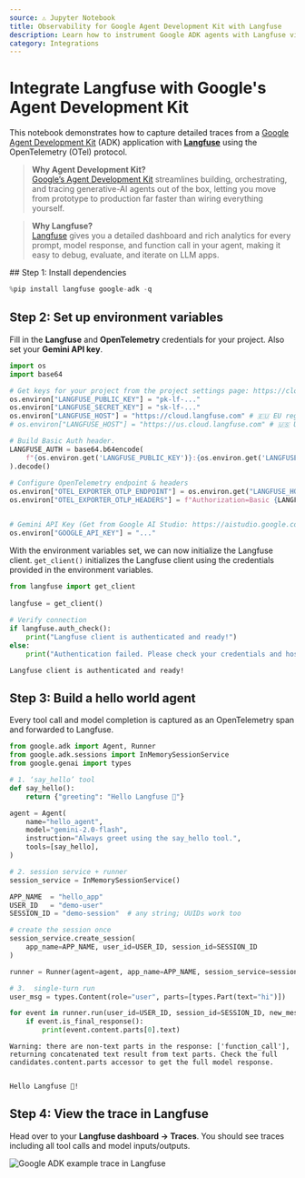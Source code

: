 ```yaml
---
source: ⚠️ Jupyter Notebook
title: Observability for Google Agent Development Kit with Langfuse
description: Learn how to instrument Google ADK agents with Langfuse via OpenTelemetry
category: Integrations
---
```


# Integrate Langfuse with Google's Agent Development Kit

This notebook demonstrates how to capture detailed traces from a [Google Agent Development Kit](https://github.com/google/adk-python) (ADK) application with **[Langfuse](https://langfuse.com)** using the OpenTelemetry (OTel) protocol.

> **Why Agent Development Kit?**  
> [Google’s Agent Development Kit](https://developers.googleblog.com/en/agent-development-kit-easy-to-build-multi-agent-applications/) streamlines building, orchestrating, and tracing generative-AI agents out of the box, letting you move from prototype to production far faster than wiring everything yourself.

> **Why Langfuse?**  
> [Langfuse](https://langfuse.com) gives you a detailed dashboard and rich analytics for every prompt, model response, and function call in your agent, making it easy to debug, evaluate, and iterate on LLM apps.

<Steps>
## Step&nbsp;1: Install dependencies


```python
%pip install langfuse google-adk -q
```

## Step 2: Set up environment variables

Fill in the **Langfuse** and **OpenTelemetry** credentials for your project. Also set your **Gemini API key**.


```python
import os
import base64

# Get keys for your project from the project settings page: https://cloud.langfuse.com
os.environ["LANGFUSE_PUBLIC_KEY"] = "pk-lf-..." 
os.environ["LANGFUSE_SECRET_KEY"] = "sk-lf-..." 
os.environ["LANGFUSE_HOST"] = "https://cloud.langfuse.com" # 🇪🇺 EU region
# os.environ["LANGFUSE_HOST"] = "https://us.cloud.langfuse.com" # 🇺🇸 US region

# Build Basic Auth header.
LANGFUSE_AUTH = base64.b64encode(
    f"{os.environ.get('LANGFUSE_PUBLIC_KEY')}:{os.environ.get('LANGFUSE_SECRET_KEY')}".encode()
).decode()
 
# Configure OpenTelemetry endpoint & headers
os.environ["OTEL_EXPORTER_OTLP_ENDPOINT"] = os.environ.get("LANGFUSE_HOST") + "/api/public/otel"
os.environ["OTEL_EXPORTER_OTLP_HEADERS"] = f"Authorization=Basic {LANGFUSE_AUTH}"


# Gemini API Key (Get from Google AI Studio: https://aistudio.google.com/app/apikey)
os.environ["GOOGLE_API_KEY"] = "..." 
```

With the environment variables set, we can now initialize the Langfuse client. `get_client()` initializes the Langfuse client using the credentials provided in the environment variables.


```python
from langfuse import get_client
 
langfuse = get_client()
 
# Verify connection
if langfuse.auth_check():
    print("Langfuse client is authenticated and ready!")
else:
    print("Authentication failed. Please check your credentials and host.")
```

    Langfuse client is authenticated and ready!


## Step 3: Build a hello world agent

Every tool call and model completion is captured as an OpenTelemetry span and forwarded to Langfuse.


```python
from google.adk import Agent, Runner
from google.adk.sessions import InMemorySessionService
from google.genai import types

# 1. ‘say_hello’ tool
def say_hello():
    return {"greeting": "Hello Langfuse 👋"}

agent = Agent(
    name="hello_agent",
    model="gemini-2.0-flash",
    instruction="Always greet using the say_hello tool.",
    tools=[say_hello],
)

# 2. session service + runner 
session_service = InMemorySessionService()

APP_NAME  = "hello_app"
USER_ID   = "demo-user"
SESSION_ID = "demo-session"  # any string; UUIDs work too

# create the session once
session_service.create_session(
    app_name=APP_NAME, user_id=USER_ID, session_id=SESSION_ID
)

runner = Runner(agent=agent, app_name=APP_NAME, session_service=session_service)

# 3.  single‑turn run 
user_msg = types.Content(role="user", parts=[types.Part(text="hi")])

for event in runner.run(user_id=USER_ID, session_id=SESSION_ID, new_message=user_msg):
    if event.is_final_response():
        print(event.content.parts[0].text)
```

    Warning: there are non-text parts in the response: ['function_call'], returning concatenated text result from text parts. Check the full candidates.content.parts accessor to get the full model response.


    Hello Langfuse 👋!
    


## Step 4: View the trace in Langfuse

Head over to your **Langfuse dashboard → Traces**. You should see traces including all tool calls and model inputs/outputs.

![Google ADK example trace in Langfuse](https://langfuse.com/images/cookbook/integration-google-adk/google-adk-trace.png)
</Steps>


<LearnMore />
